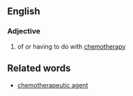 ==English==
===Adjective===
# of or having to do with [[chemotherapy]]

==Related words==
* [[chemotherapeutic agent]]